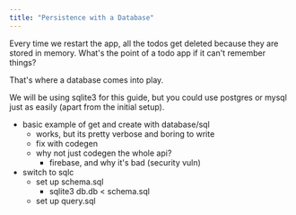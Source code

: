 ```yaml
---
title: "Persistence with a Database"
---
```


Every time we restart the app, all the todos get deleted because they are stored in memory.
What's the point of a todo app if it can't remember things?

That's where a database comes into play.

We will be using sqlite3 for this guide, but you could use postgres or mysql just as easily (apart from the initial setup).



- basic example of get and create with database/sql
  - works, but its pretty verbose and boring to write
  - fix with codegen
  - why not just codegen the whole api?
    - firebase, and why it's bad (security vuln)
- switch to sqlc
  - set up schema.sql
    - sqlite3 db.db < schema.sql
  - set up query.sql

